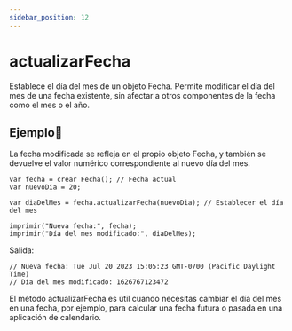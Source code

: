 ```yaml
---
sidebar_position: 12
---
```



# actualizarFecha
Establece el día del mes de un objeto Fecha. Permite modificar el día del mes de una fecha existente, sin afectar a otros componentes de la fecha como el mes o el año.

## Ejemplo📝
La fecha modificada se refleja en el propio objeto Fecha, y también se devuelve el valor numérico correspondiente al nuevo día del mes.


```dummy
var fecha = crear Fecha(); // Fecha actual
var nuevoDia = 20;

var diaDelMes = fecha.actualizarFecha(nuevoDia); // Establecer el día del mes

imprimir("Nueva fecha:", fecha);
imprimir("Día del mes modificado:", diaDelMes);

```
Salida:

```dummy
// Nueva fecha: Tue Jul 20 2023 15:05:23 GMT-0700 (Pacific Daylight Time)
// Día del mes modificado: 1626767123472
```
El método actualizarFecha es útil cuando necesitas cambiar el día del mes en una fecha, por ejemplo, para calcular una fecha futura o pasada en una aplicación de calendario.